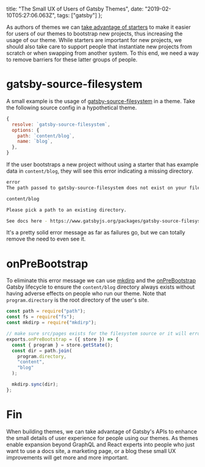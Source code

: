   title: "The Small UX of Users of Gatsby Themes",
  date: "2019-02-10T05:27:06.063Z",
  tags: ["gatsby"]
};

As authors of themes we can
[take advantage of starters](/post/starters-and-themes-together)
to make it easier for users of our themes to bootstrap new
projects, thus increasing the usage of our theme. While
starters are important for new projects, we should also take
care to support people that instantiate new projects from
scratch or when swapping from another system. To this end,
we need a way to remove barriers for these latter groups of
people.

# gatsby-source-filesystem

A small example is the usage of
[gatsby-source-filesystem](https://www.gatsbyjs.org/packages/gatsby-source-filesystem/)
in a theme. Take the following source config in a
hypothetical theme.

```js
{
  resolve: `gatsby-source-filesystem`,
  options: {
    path: `content/blog`,
    name: `blog`,
  },
}
```

If the user bootstraps a new project without using a starter
that has example data in `content/blog`, they will see this
error indicating a missing directory.

```sh
error
The path passed to gatsby-source-filesystem does not exist on your file system:

content/blog

Please pick a path to an existing directory.

See docs here - https://www.gatsbyjs.org/packages/gatsby-source-filesystem/
```

It's a pretty solid error message as far as failures go, but
we can totally remove the need to even see it.

# onPreBootstrap

To eliminate this error message we can use
[mkdirp](https://github.com/substack/node-mkdirp) and the
[onPreBootstrap](https://www.gatsbyjs.org/docs/node-apis/#onPreBootstrap)
Gatsby lifecycle to ensure the `content/blog` directory
always exists without having adverse effects on people who
run our theme. Note that `program.directory` is the root
directory of the user's site.

```js
const path = require("path");
const fs = require("fs");
const mkdirp = require("mkdirp");

// make sure src/pages exists for the filesystem source or it will error
exports.onPreBootstrap = ({ store }) => {
  const { program } = store.getState();
  const dir = path.join(
    program.directory,
    "content",
    "blog"
  );

  mkdirp.sync(dir);
};
```

# Fin

When building themes, we can take advantage of Gatsby's APIs
to enhance the small details of user experience for people
using our themes. As themes enable expansion beyond GraphQL
and React experts into people who just want to use a docs
site, a marketing page, or a blog these small UX
improvements will get more and more important.
